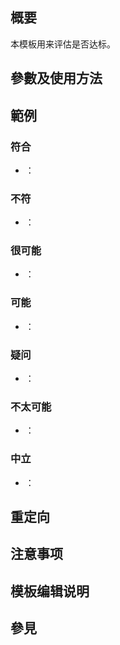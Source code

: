 {{NoteTA|G1=MediaWiki}}{{Documentation subpage}}<!-- 在本行下編輯模板說明 -->

== 概要 ==
本模板用来评估是否达标。
== 參數及使用方法 ==

== 範例 ==
===符合===
*{{tlx|ev|a}}：{{ev|a}}
===不符===
*{{tlx|ev|n}}：{{ev|n}}
===很可能===
*{{tlx|ev|l}}：{{ev|l}}
===可能===
*{{tlx|ev|p}}：{{ev|p}}
===疑问===
*{{tlx|ev|q}}：{{ev|q}}
===不太可能===
*{{tlx|ev|u}}：{{ev|u}}
===中立===
*{{tlx|ev|e}}：{{ev|e}}

== 重定向 ==

== 注意事项 ==

== 模板编辑说明 ==

== 參見 ==

<includeonly>{{Sandbox other||<!-- 本行下加入模板的分類 -->

}}</includeonly>